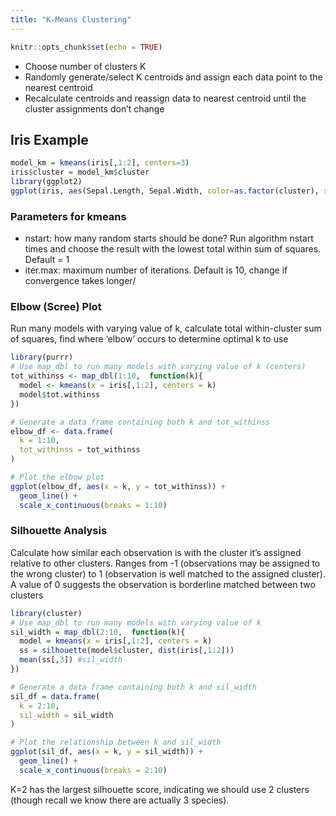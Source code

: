 ---
title: "K-Means Clustering"
---

```{r setup, include=FALSE}
knitr::opts_chunk$set(echo = TRUE)
```

* Choose number of clusters K 
* Randomly generate/select K centroids and assign each data point to the nearest centroid
* Recalculate centroids and reassign data to nearest centroid until the cluster assignments don't change

## Iris Example
```{r}
model_km = kmeans(iris[,1:2], centers=3)
iris$cluster = model_km$cluster
library(ggplot2)
ggplot(iris, aes(Sepal.Length, Sepal.Width, color=as.factor(cluster), shape=Species)) + geom_point(size=2) + theme(legend.title = element_blank())
```

### Parameters for kmeans

* nstart: how many random starts should be done? Run algorithm nstart times and choose the result with the lowest total within sum of squares.  Default = 1
* iter.max: maximum number of iterations.  Default is 10, change if convergence takes longer/

### Elbow (Scree) Plot
Run many models with varying value of k, calculate total within-cluster sum of squares, find where 'elbow' occurs to determine optimal k to use
```{r}
library(purrr)
# Use map_dbl to run many models with varying value of k (centers)
tot_withinss <- map_dbl(1:10,  function(k){
  model <- kmeans(x = iris[,1:2], centers = k)
  model$tot.withinss
})

# Generate a data frame containing both k and tot_withinss
elbow_df <- data.frame(
  k = 1:10,
  tot_withinss = tot_withinss
)

# Plot the elbow plot
ggplot(elbow_df, aes(x = k, y = tot_withinss)) +
  geom_line() +
  scale_x_continuous(breaks = 1:10)
```

### Silhouette Analysis
Calculate how similar each observation is with the cluster it's assigned relative to other clusters.  Ranges from -1 (observations may be assigned to the wrong cluster) to 1 (observation is well matched to the assigned cluster).  A value of 0 suggests the observation is borderline matched between two clusters
```{r}
library(cluster)
# Use map_dbl to run many models with varying value of k
sil_width = map_dbl(2:10,  function(k){
  model = kmeans(x = iris[,1:2], centers = k)
  ss = silhouette(model$cluster, dist(iris[,1:2]))
  mean(ss[,3]) #sil_width
})

# Generate a data frame containing both k and sil_width
sil_df = data.frame(
  k = 2:10,
  sil_width = sil_width
)

# Plot the relationship between k and sil_width
ggplot(sil_df, aes(x = k, y = sil_width)) +
  geom_line() +
  scale_x_continuous(breaks = 2:10)
```

K=2 has the largest silhouette score, indicating we should use 2 clusters (though recall we know there are actually 3 species).




